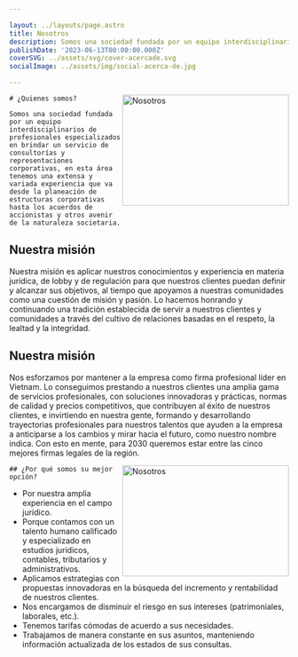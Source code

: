 ```yaml
---

layout: ../layouts/page.astro
title: Nosotros
description: Somos una sociedad fundada por un equipo interdisciplinario de profesionales especializados en consultorías y representaciones corporativas
publishDate: '2023-06-13T00:00:00.000Z'
coverSVG: ../assets/svg/cover-acercade.svg
socialImage: ../assets/img/social-acerca-de.jpg

---
```




<div class='relative overflow-hidden bg-white dark:bg-gray-900'>
    <Image src={nosotros}
    alt="Nosotros"
    width="300"
    height="200"
    decoding="async"
    loading="lazy"
    shape-outside= "circle(50%)"
    align="right"
    />
    
    # ¿Quienes somos?
    
    Somos una sociedad fundada por un equipo interdisciplinarios de profesionales especializados en brindar un servicio de consultorías y representaciones corporativas, en esta área tenemos una extensa y variada experiencia que va desde la planeación de estructuras corporativas hasta los acuerdos de accionistas y otros avenir de la naturaleza societaria.
</div>

## Nuestra misión
Nuestra misión es aplicar nuestros conocimientos y experiencia en materia jurídica, de lobby y de regulación para que nuestros clientes puedan definir y alcanzar sus objetivos, al tiempo que apoyamos a nuestras comunidades como una cuestión de misión y pasión. Lo hacemos honrando y continuando una tradición establecida de servir a nuestros clientes y comunidades a través del cultivo de relaciones basadas en el respeto, la lealtad y la integridad.

## Nuestra misión
Nos esforzamos por mantener a la empresa como firma profesional líder en Vietnam. Lo conseguimos prestando a nuestros clientes una amplia gama de servicios profesionales, con soluciones innovadoras y prácticas, normas de calidad y precios competitivos, que contribuyen al éxito de nuestros clientes, e invirtiendo en nuestra gente, formando y desarrollando trayectorias profesionales para nuestros talentos que ayuden a la empresa a anticiparse a los cambios y mirar hacia el futuro, como nuestro nombre indica. Con esto en mente, para 2030 queremos estar entre las cinco mejores firmas legales de la región.


<div class='relative overflow-hidden bg-white dark:bg-gray-900'>
    <Image src={check}
        alt="Nosotros"
        width="300"
        height="200"
        decoding="async"
        loading="lazy"
        shape-outside= "circle(50%)"
        align="right"
        format={["avif", "webp"]}
    />
    
    ## ¿Por qué somos su mejor opción?
  * Por nuestra amplia experiencia en el campo jurídico.
  * Porque contamos con un talento humano calificado y especializado en estudios jurídicos, contables, tributarios y administrativos.
  * Aplicamos estrategias con propuestas innovadoras en la búsqueda del incremento y rentabilidad de nuestros clientes.
  * Nos encargamos de disminuir el riesgo en sus intereses (patrimoniales, laborales, etc.).
  * Tenemos tarifas cómodas de acuerdo a sus necesidades.
  * Trabajamos de manera constante en sus asuntos, manteniendo información actualizada de los estados de sus consultas.
</div>